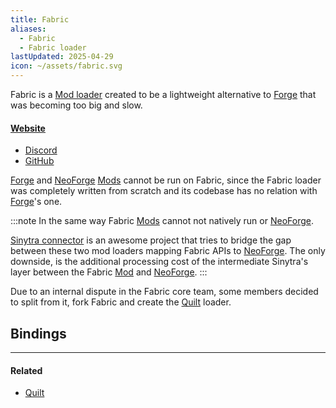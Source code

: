 ```yaml
---
title: Fabric
aliases:
  - Fabric
  - Fabric loader
lastUpdated: 2025-04-29
icon: ~/assets/fabric.svg
---
```




Fabric is a [Mod loader](/modloader) created to be a lightweight alternative to [Forge](/forge) that was becoming too big and slow.

#### [Website](https://fabricmc.net)
- [Discord](https://discord.gg/v6v4pMv)
- [GitHub](https://github.com/FabricMC/fabric)

[Forge](/forge) and [NeoForge](/neoforge) [Mods](/mod) cannot be run on Fabric, since the Fabric loader was completely written from scratch and its codebase has no relation with [Forge](/forge)'s one.

:::note
In the same way Fabric [Mods](/mod) cannot not natively run or [NeoForge](/neoforge).

[Sinytra connector](https://modpackker.vercel.app/project/connector) is an awesome project that tries to bridge the gap between these two mod loaders mapping Fabric APIs to [NeoForge](/neoforge).
The only downside, is the additional processing cost of the intermediate Sinytra's layer between the Fabric [Mod](/mod) and [NeoForge](/neoforge).
:::

Due to an internal dispute in the Fabric core team, some members decided to split from it, fork Fabric and create the [Quilt](/quilt) loader.

## Bindings

<Bindings client:load data={fabricBindings} />

---

#### Related

- [Quilt](/quilt)